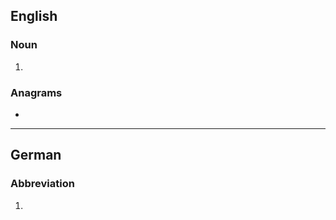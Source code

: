 {{also|abl.}}
==English==

===Noun===
{{en-noun|-}}

# {{abbreviation of|en|ablative case}}

===Anagrams===
* {{anagrams|en|a=abl|Alb.|BAL|BLA|LAB|Lab|Lab.|alb|lab}}

----

==German==

===Abbreviation===
{{head|de|noun}}

# {{abbreviation of|de|Ablöse}}
